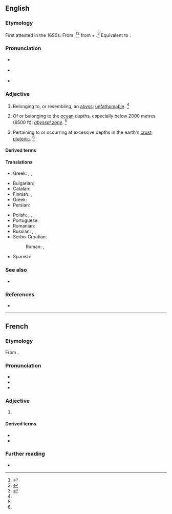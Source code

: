 ==English==

===Etymology===
First attested in the 1690s. From {{der|en|ML.|abyssalis}},<ref name=SOED>{{R:SOED5|page=11}}</ref><ref name=RHD>{{R:RHCD|page=7}}</ref> from {{der|en|la|abyssus||abyss}} + {{m|la|-alis||-al}}.<ref name=WI3>{{R:MW3 1976|page=9}}</ref> Equivalent to {{suffix|en|abyss|al}}.

===Pronunciation===
* {{a|RP}} {{IPA|en|/əˈbɪs.l̩/}}
* {{a|US}} {{IPA|en|/əˈbɪs.l̩/}}
* {{rhymes|en|ɪsəl|s=3}}

===Adjective===
{{en-adj|-}}

# {{lb|en|archaic}} Belonging to, or resembling, an [[abyss]]; [[unfathomable]]. {{defdate|First attested in the mid 17<sup>th</sup> century.}}<ref name=SOED/>
# {{lb|en|geography}} Of or belonging to the [[ocean]] depths, especially below 2000 metres (6500 ft): ''[[abyssal zone]]''. {{defdate|First attested in the mid 19<sup>th</sup> century.}}<ref name=SOED/>
# {{lb|en|geology}} Pertaining to or occurring at excessive depths in the earth's [[crust]]; [[plutonic]]. {{defdate|First attested in the late 19<sup>th</sup> century.}}<ref name=SOED/>

====Derived terms====
{{der3|en|abyssal fish|abyssal plain|abyssalbenthic|abyssalpelagic|abyssal rock|abyssal zone|abyssally|hypabyssal|hyperabyssal|hypoabyssal}}

====Translations====
{{trans-top|belonging to, or resembling, an abyss; unfathomable}}
* Greek: {{t+|el|αβυσσαλέος|m|sc=Grek}}, {{t|el|απειροβαθής|m|sc=Grek}}, {{t+|el|απύθμενος|m|sc=Grek}}
{{trans-mid}}
{{trans-bottom}}

{{trans-top|belonging to the ocean depths}}
* Bulgarian: {{t|bg|дълбоководен}}
* Catalan: {{t|ca|abissal}}
* Finnish: {{t+|fi|abyssinen}}, {{t+|fi|abyssaalinen}}
* Greek: {{t|el|αβυσσαίος|m}}
* Persian: {{t+|fa|مغاکی|tr=mağâki|sc=fa-Arab}}
{{trans-mid}}
* Polish: {{t+|pl|abisalny}}, {{t+|pl|abysalny}}, {{t|pl|głębokomorski}}, {{t|pl|głębokowodny}}
* Portuguese: {{t+|pt|abissal}}
* Romanian: {{t+|ro|abisal}}
* Russian: {{t+|ru|абисса́льный}}, {{t+|ru|глуби́нный}}, {{t+|ru|глубоково́дный}}
* Serbo-Croatian:
*: Roman: {{t+|sh|dubinski}}, {{t|sh|abisal|m}}
* Spanish: {{t+|es|abisal}}
{{trans-bottom}}

===See also===
* {{l|en|byssal}}

===References===
<references/>
* {{R:Webster 1913}}

----

==French==

===Etymology===
From {{der|fr|LL.|abyssalis}}.

===Pronunciation===
* {{fr-IPA}}
* {{audio|fr|LL-Q150 (fra)-Lepticed7-abyssal.wav|Audio}}
* {{audio|fr|LL-Q150 (fra)-DSwissK-abyssal.wav|Audio (Switzerland)}}

===Adjective===
{{fr-adj}}<!--

-->

# {{l|en|abyssal}}

====Derived terms====
* {{l|fr|gigantisme abyssal}}
* {{l|fr|plaine abyssale}}

===Further reading===
* {{R:TLFi}}